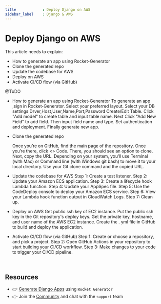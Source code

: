 ```yaml
---
title            : Deploy Django on AWS
sidebar_label    : Django & AWS
---
```


# Deploy Django on AWS

This article needs to explain:

- How to generate an app using Rocket-Generator
- Clone the generated repo
- Update the codebase for AWS
- Deploy on AWS 
- Activate CI/CD flow (via GitHub)

@ToDO
  - How to generate an app using Rocket-Generator
	To generate an app ,sign in Rocket-Generator.
	Select your preferred layout.
	Select your DB settings
		Drver,Host,User,Name,Port,Password
	Create/Edit Table.
		Click "Add model" to create table and input table name.
		Next Click "Add New Field" to add field.
		Then input field name and type.
	Set authentication and deployment.
	Finally generate new app.  
- Clone the generated repo
	
	Once you’re on GitHub, find the main page of the repository.
	Once you’re there, click <> Code. There, you should see an option to clone. 
	Next, copy the URL.
	Depending on your system, you’ll use Terminal (with Mac) or Command line (with Windows git bash) to move it to your local directory.
	Use your Git clone command and the copied URL. 

- Update the codebase for AWS
	Step 1: Create a test listener.
	Step 2: Update your Amazon ECS application.
	Step 3: Create a lifecycle hook Lambda function.
	Step 4: Update your AppSpec file.
	Step 5: Use the CodeDeploy console to deploy your Amazon ECS service.
	Step 6: View your Lambda hook function output in CloudWatch Logs.
	Step 7: Clean up.

- Deploy on AWS 
	Get public ssh key of EC2 instance.
	Put the public ssh key in the Git repository's deploy keys.
	Get the private key, hostname, and user name of the AWS EC2 instance.
	Create the . yml file in GitHub to build and deploy the application.


- Activate CI/CD flow (via GitHub)
	Step 1: Create or choose a repository, and pick a project.
	Step 2: Open GitHub Actions in your repository to start building your CI/CD workflow.
	Step 3: Make changes to your code to trigger your CI/CD pipeline.
<br />

## Resources

- 👉 [Generate Django Apps](https://app-generator.dev/) using `Rocket Generator`
- 👉 Join the [Community](https://discord.gg/fZC6hup) and chat with the `support` team 
